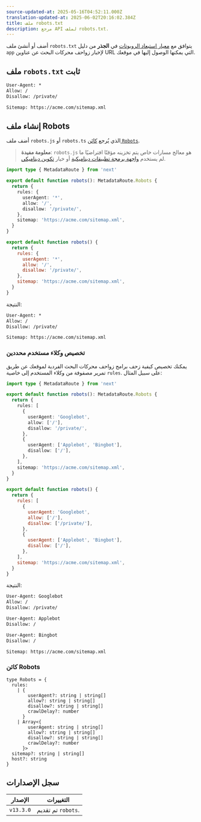 ```yaml
---
source-updated-at: 2025-05-16T04:52:11.000Z
translation-updated-at: 2025-06-02T20:16:02.384Z
title: ملف robots.txt
description: مرجع API لملف robots.txt.
---
```


أضف أو أنشئ ملف `robots.txt` يتوافق مع [معيار استبعاد الروبوتات](https://en.wikipedia.org/wiki/Robots.txt#Standard) في **الجذر** من دليل `app` لإخبار زواحف محركات البحث عن عناوين URL التي يمكنها الوصول إليها في موقعك.

## ملف `robots.txt` ثابت

```txt filename="app/robots.txt"
User-Agent: *
Allow: /
Disallow: /private/

Sitemap: https://acme.com/sitemap.xml
```

## إنشاء ملف Robots

أضف ملف `robots.js` أو `robots.ts` الذي يُرجع [كائن `Robots`](#robots-object).

> **معلومة مفيدة**: `robots.js` هو معالج مسارات خاص يتم تخزينه مؤقتًا افتراضيًا ما لم يستخدم [واجهة برمجة تطبيقات ديناميكية](/docs/app/deep-dive/caching#dynamic-apis) أو خيار [تكوين ديناميكي](/docs/app/deep-dive/caching#segment-config-options).

```ts filename="app/robots.ts" switcher
import type { MetadataRoute } from 'next'

export default function robots(): MetadataRoute.Robots {
  return {
    rules: {
      userAgent: '*',
      allow: '/',
      disallow: '/private/',
    },
    sitemap: 'https://acme.com/sitemap.xml',
  }
}
```

```js filename="app/robots.js" switcher
export default function robots() {
  return {
    rules: {
      userAgent: '*',
      allow: '/',
      disallow: '/private/',
    },
    sitemap: 'https://acme.com/sitemap.xml',
  }
}
```

النتيجة:

```txt
User-Agent: *
Allow: /
Disallow: /private/

Sitemap: https://acme.com/sitemap.xml
```

### تخصيص وكلاء مستخدم محددين

يمكنك تخصيص كيفية زحف برامج زواحف محركات البحث الفردية لموقعك عن طريق تمرير مصفوفة من وكلاء المستخدم إلى خاصية `rules`. على سبيل المثال:

```ts filename="app/robots.ts" switcher
import type { MetadataRoute } from 'next'

export default function robots(): MetadataRoute.Robots {
  return {
    rules: [
      {
        userAgent: 'Googlebot',
        allow: ['/'],
        disallow: '/private/',
      },
      {
        userAgent: ['Applebot', 'Bingbot'],
        disallow: ['/'],
      },
    ],
    sitemap: 'https://acme.com/sitemap.xml',
  }
}
```

```js filename="app/robots.js" switcher
export default function robots() {
  return {
    rules: [
      {
        userAgent: 'Googlebot',
        allow: ['/'],
        disallow: ['/private/'],
      },
      {
        userAgent: ['Applebot', 'Bingbot'],
        disallow: ['/'],
      },
    ],
    sitemap: 'https://acme.com/sitemap.xml',
  }
}
```

النتيجة:

```txt
User-Agent: Googlebot
Allow: /
Disallow: /private/

User-Agent: Applebot
Disallow: /

User-Agent: Bingbot
Disallow: /

Sitemap: https://acme.com/sitemap.xml
```

### كائن Robots

```tsx
type Robots = {
  rules:
    | {
        userAgent?: string | string[]
        allow?: string | string[]
        disallow?: string | string[]
        crawlDelay?: number
      }
    | Array<{
        userAgent: string | string[]
        allow?: string | string[]
        disallow?: string | string[]
        crawlDelay?: number
      }>
  sitemap?: string | string[]
  host?: string
}
```

## سجل الإصدارات

| الإصدار   | التغييرات               |
| --------- | ----------------------- |
| `v13.3.0` | تم تقديم `robots`.      |